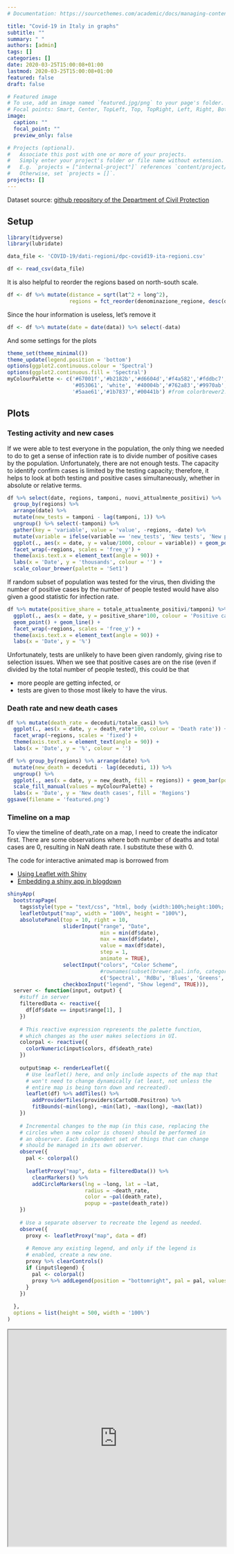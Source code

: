 ```yaml
---
# Documentation: https://sourcethemes.com/academic/docs/managing-content/

title: "Covid-19 in Italy in graphs"
subtitle: ""
summary: " "
authors: [admin]
tags: []
categories: []
date: 2020-03-25T15:00:08+01:00
lastmod: 2020-03-25T15:00:08+01:00
featured: false
draft: false

# Featured image
# To use, add an image named `featured.jpg/png` to your page's folder.
# Focal points: Smart, Center, TopLeft, Top, TopRight, Left, Right, BottomLeft, Bottom, BottomRight.
image:
  caption: ""
  focal_point: ""
  preview_only: false

# Projects (optional).
#   Associate this post with one or more of your projects.
#   Simply enter your project's folder or file name without extension.
#   E.g. `projects = ["internal-project"]` references `content/project/deep-learning/index.md`.
#   Otherwise, set `projects = []`.
projects: []
---
```


Dataset source: [github repository of the Department of Civil Protection](https://github.com/pcm-dpc/COVID-19)

## Setup
```r
library(tidyverse)
library(lubridate)

data_file <- 'COVID-19/dati-regioni/dpc-covid19-ita-regioni.csv'

df <- read_csv(data_file)
```

It is also helpful to reorder the regions based on north-south scale.

```r
df <- df %>% mutate(distance = sqrt(lat^2 + long^2),
                    regions = fct_reorder(denominazione_regione, desc(distance)))
```

Since the hour information is useless, let's remove it

```r
df <- df %>% mutate(date = date(data)) %>% select(-data)
```

And some settings for the plots
```r
theme_set(theme_minimal())
theme_update(legend.position = 'bottom')
options(ggplot2.continuous.colour = 'Spectral')
options(ggplot2.continuous.fill = 'Spectral')
myColourPalette <- c('#67001f','#b2182b','#d6604d','#f4a582','#fddbc7','#f7f7f7','#d1e5f0','#92c5de','#4393c3','#2166ac',
                     '#053061', 'white', '#40004b','#762a83','#9970ab','#c2a5cf','#e7d4e8','#f7f7f7','#d9f0d3','#a6dba0',
                     '#5aae61','#1b7837','#00441b') #from colorbrewer2.org
```

## Plots
### Testing activity and new cases
If we were able to test everyone in the population, the only thing we needed to do to get a sense of infection rate is to divide number of positive cases by the population. Unfortunately, there are not enough tests. The capacity to identify confirm cases is limited by the testing capacity; therefore, it helps to look at both testing and positive cases simultaneously, whether in absolute or relative terms.

```r
df %>% select(date, regions, tamponi, nuovi_attualmente_positivi) %>%
  group_by(regions) %>%
  arrange(date) %>%
  mutate(new_tests = tamponi - lag(tamponi, 1)) %>%
  ungroup() %>% select(-tamponi) %>%
  gather(key = 'variable', value = 'value', -regions, -date) %>%
  mutate(variable = ifelse(variable == 'new_tests', 'New tests', 'New positive cases')) %>%
  ggplot(., aes(x = date, y = value/1000, colour = variable)) + geom_point() + geom_line() +
  facet_wrap(~regions, scales = 'free_y') +
  theme(axis.text.x = element_text(angle = 90)) +
  labs(x = 'Date', y = 'thousands', colour = '') +
  scale_colour_brewer(palette = 'Set1')
```

If random subset of population was tested for the virus, then dividing the number of positive cases by the number of people tested would have also given a good statistic for infection rate.

```r
df %>% mutate(positive_share = totale_attualmente_positivi/tamponi) %>%
  ggplot(., aes(x = date, y = positive_share*100, colour = 'Positive cases as a share of total tested')) +
  geom_point() + geom_line() +
  facet_wrap(~regions, scales = 'free_y') +
  theme(axis.text.x = element_text(angle = 90)) +
  labs(x = 'Date', y = '%')
```

Unfortunately, tests are unlikely to have been given randomly, giving rise to selection issues. When we see that positive cases are on the rise (even if divided by the total number of people tested), this could be that

- more people are getting infected, or
- tests are given to those most likely to have the virus.


### Death rate and new death cases
```r
df %>% mutate(death_rate = deceduti/totale_casi) %>%
  ggplot(., aes(x = date, y = death_rate*100, colour = 'Death rate')) + geom_point() + geom_line() +
  facet_wrap(~regions, scales = 'fixed') +
  theme(axis.text.x = element_text(angle = 90)) +
  labs(x = 'Date', y = '%', colour = '')
```

```r
df %>% group_by(regions) %>% arrange(date) %>%
  mutate(new_death = deceduti - lag(deceduti, 1)) %>%
  ungroup() %>%
  ggplot(., aes(x = date, y = new_death, fill = regions)) + geom_bar(position = 'stack', stat = 'identity') +
  scale_fill_manual(values = myColourPalette) +
  labs(x = 'Date', y = 'New death cases', fill = 'Regions')
ggsave(filename = 'featured.png')
```

### Timeline on a map
To view the timeline of death_rate on a map, I need to create the indicator first. There are some observations where both number of deaths and total cases are 0, resulting in NaN death rate. I substitute these with 0. 

The code for interactive animated map is borrowed from 

- [Using Leaflet with Shiny](https://rstudio.github.io/leaflet/shiny.html)
- [Embedding a shiny app in blogdown](https://www.brettory.com/2018/02/embedding-a-shiny-app-in-blogdown/)

```r
shinyApp(
  bootstrapPage(
    tags$style(type = "text/css", "html, body {width:100%;height:100%; background:rgb(255,255,255)}"),
    leafletOutput("map", width = "100%", height = "100%"),
    absolutePanel(top = 10, right = 10,
                  sliderInput("range", "Date", 
                              min = min(df$date), 
                              max = max(df$date),
                              value = max(df$date), 
                              step = 1, 
                              animate = TRUE), 
                  selectInput("colors", "Color Scheme",
                              #rownames(subset(brewer.pal.info, category %in% c("seq", "div")))
                              c('Spectral', 'RdBu', 'Blues', 'Greens', 'Reds')),
                  checkboxInput("legend", "Show legend", TRUE))), 
  server <- function(input, output) {
    #stuff in server
    filteredData <- reactive({
      df[df$date == input$range[1], ]
    })
    
    # This reactive expression represents the palette function,
    # which changes as the user makes selections in UI.
    colorpal <- reactive({
      colorNumeric(input$colors, df$death_rate)
    })
    
    output$map <- renderLeaflet({
      # Use leaflet() here, and only include aspects of the map that
      # won't need to change dynamically (at least, not unless the
      # entire map is being torn down and recreated).
      leaflet(df) %>% addTiles() %>%
        addProviderTiles(providers$CartoDB.Positron) %>% 
        fitBounds(~min(long), ~min(lat), ~max(long), ~max(lat))
    })
    
    # Incremental changes to the map (in this case, replacing the
    # circles when a new color is chosen) should be performed in
    # an observer. Each independent set of things that can change
    # should be managed in its own observer.
    observe({
      pal <- colorpal()
      
      leafletProxy("map", data = filteredData()) %>%
        clearMarkers() %>%
        addCircleMarkers(lng = ~long, lat = ~lat, 
                         radius = ~death_rate, 
                         color = ~pal(death_rate), 
                         popup = ~paste(death_rate))
    })
    
    # Use a separate observer to recreate the legend as needed.
    observe({
      proxy <- leafletProxy("map", data = df)
      
      # Remove any existing legend, and only if the legend is
      # enabled, create a new one.
      proxy %>% clearControls()
      if (input$legend) {
        pal <- colorpal()
        proxy %>% addLegend(position = "bottomright", pal = pal, values = ~death_rate)
      }
    })
    
  },
  options = list(height = 500, width = '100%')
)
```

<iframe width="100%" height="500" src="https://nurfatimaj.shinyapps.io/shiny_leaflet_map/"></iframe>
